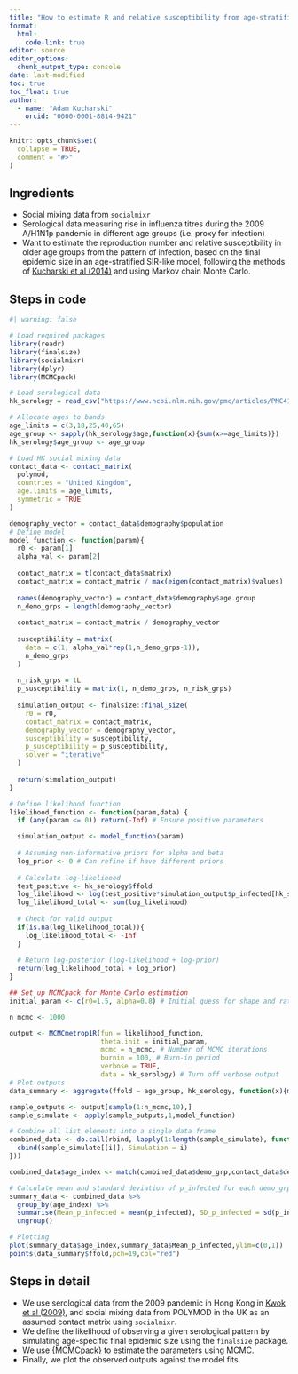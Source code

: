 ```yaml
---
title: "How to estimate R and relative susceptibility from age-stratified pre- and post-epidemic serological data?"
format: 
  html:
    code-link: true
editor: source
editor_options: 
  chunk_output_type: console
date: last-modified
toc: true
toc_float: true
author: 
  - name: "Adam Kucharski"
    orcid: "0000-0001-8814-9421"
---
```


```r
knitr::opts_chunk$set(
  collapse = TRUE,
  comment = "#>"
)
```

## Ingredients

- Social mixing data from `socialmixr`
- Serological data measuring rise in influenza titres during the 2009 A/H1N1p pandemic in different age groups (i.e. proxy for infection)
- Want to estimate the reproduction number and relative susceptibility in older age groups from the pattern of infection, based on the final epidemic size in an age-stratified SIR-like model, following the methods of [Kucharski et al (2014)](https://journals.plos.org/plospathogens/article?id=10.1371/journal.ppat.1004206) and using Markov chain Monte Carlo.


## Steps in code

```r
#| warning: false

# Load required packages
library(readr)
library(finalsize)
library(socialmixr)
library(dplyr)
library(MCMCpack)
```

```r
# Load serological data
hk_serology = read_csv("https://www.ncbi.nlm.nih.gov/pmc/articles/PMC4100506/bin/rspb20140709supp2.csv")

# Allocate ages to bands
age_limits = c(3,18,25,40,65)
age_group <- sapply(hk_serology$age,function(x){sum(x>=age_limits)})
hk_serology$age_group <- age_group

# Load HK social mixing data
contact_data <- contact_matrix(
  polymod,
  countries = "United Kingdom",
  age.limits = age_limits,
  symmetric = TRUE
)

demography_vector = contact_data$demography$population
# Define model
model_function <- function(param){
  r0 <- param[1]
  alpha_val <- param[2]
  
  contact_matrix = t(contact_data$matrix)
  contact_matrix = contact_matrix / max(eigen(contact_matrix)$values)
  
  names(demography_vector) = contact_data$demography$age.group
  n_demo_grps = length(demography_vector)
  
  contact_matrix = contact_matrix / demography_vector
  
  susceptibility = matrix(
    data = c(1, alpha_val*rep(1,n_demo_grps-1)),
    n_demo_grps
  )
  
  n_risk_grps = 1L
  p_susceptibility = matrix(1, n_demo_grps, n_risk_grps)
  
  simulation_output <- finalsize::final_size(
    r0 = r0,
    contact_matrix = contact_matrix,
    demography_vector = demography_vector,
    susceptibility = susceptibility,
    p_susceptibility = p_susceptibility,
    solver = "iterative"
  )
  
  return(simulation_output)
}

# Define likelihood function
likelihood_function <- function(param,data) {
  if (any(param <= 0)) return(-Inf) # Ensure positive parameters

  simulation_output <- model_function(param)
  
  # Assuming non-informative priors for alpha and beta
  log_prior <- 0 # Can refine if have different priors
  
  # Calculate log-likelihood
  test_positive <- hk_serology$ffold
  log_likelihood <- log(test_positive*simulation_output$p_infected[hk_serology$age_group]+(1-test_positive)*(1-simulation_output$p_infected[hk_serology$age_group]))
  log_likelihood_total <- sum(log_likelihood)
  
  # Check for valid output
  if(is.na(log_likelihood_total)){
    log_likelihood_total <- -Inf
  }
  
  # Return log-posterior (log-likelihood + log-prior)
  return(log_likelihood_total + log_prior)
}

## Set up MCMCpack for Monte Carlo estimation
initial_param <- c(r0=1.5, alpha=0.8) # Initial guess for shape and rate

n_mcmc <- 1000

output <- MCMCmetrop1R(fun = likelihood_function, 
                       theta.init = initial_param,
                       mcmc = n_mcmc, # Number of MCMC iterations
                       burnin = 100, # Burn-in period
                       verbose = TRUE,
                       data = hk_serology) # Turn off verbose output
# Plot outputs
data_summary <- aggregate(ffold ~ age_group, hk_serology, function(x){mean(x == 1)})

sample_outputs <- output[sample(1:n_mcmc,10),]
sample_simulate <- apply(sample_outputs,1,model_function)

# Combine all list elements into a single data frame
combined_data <- do.call(rbind, lapply(1:length(sample_simulate), function(i) {
  cbind(sample_simulate[[i]], Simulation = i)
}))

combined_data$age_index <- match(combined_data$demo_grp,contact_data$demography$age.group)

# Calculate mean and standard deviation of p_infected for each demo_grp
summary_data <- combined_data %>%
  group_by(age_index) %>%
  summarise(Mean_p_infected = mean(p_infected), SD_p_infected = sd(p_infected)) %>%
  ungroup()

# Plotting
plot(summary_data$age_index,summary_data$Mean_p_infected,ylim=c(0,1))
points(data_summary$ffold,pch=19,col="red")
```

## Steps in detail
- We use serological data from the 2009 pandemic in Hong Kong in [Kwok et al (2009)](https://royalsocietypublishing.org/doi/10.1098/rspb.2014.0709), and social mixing data from POLYMOD in the UK as an assumed contact matrix using `socialmixr`.
- We define the likelihood of observing a given serological pattern by simulating age-specific final epidemic size using the `finalsize` package.
- We use [{MCMCpack}](https://cran.r-project.org/web/packages/MCMCpack/index.html) to estimate the parameters using MCMC.
- Finally, we plot the observed outputs against the model fits.
